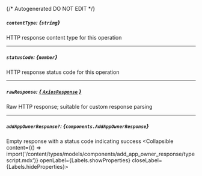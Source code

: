{/* Autogenerated DO NOT EDIT  */}

##### `contentType`: *{`string`}*
HTTP response content type for this operation

---
##### `statusCode`: *{`number`}*
HTTP response status code for this operation

---
##### `rawResponse`: [*{ `AxiosResponse` }*](https://axios-http.com/docs/res_schema)
Raw HTTP response; suitable for custom response parsing

---
##### `addAppOwnerResponse?`: *{`components.AddAppOwnerResponse`}*
Empty response with a status code indicating success
<Collapsible content={() => import('/content/types/models/components/add_app_owner_response/typescript.mdx')} openLabel={Labels.showProperties} closeLabel={Labels.hideProperties}>
</Collapsible>


